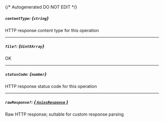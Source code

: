 {/* Autogenerated DO NOT EDIT  */}
##### `contentType`: *{`string`}*
HTTP response content type for this operation

---
##### `file?`: *{`Uint8Array`}*
OK

---
##### `statusCode`: *{`number`}*
HTTP response status code for this operation

---
##### `rawResponse?`: [*{ `AxiosResponse` }*](https://axios-http.com/docs/res_schema)
Raw HTTP response; suitable for custom response parsing


